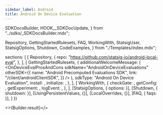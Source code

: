 ```yaml
---
sidebar_label: Android
title: Android On Device Evaluation
---
```


  SDKDocsBuilder,
  HOOK__SDKDocUpdate,
} from "../sdks/_SDKDocsBuilder.mdx";

  Repository,
  GettingStartedRulesets,
  FAQ,
  WorkingWith,
  StatsigUser,
  StatsigOptions,
  Shutdown,
  CodeExamples,
} from "./Templates/index.mdx";




  sections: [
    [
      Repository,
      {
        repo: "https://github.com/statsig-io/android-local-eval",
      },
    ],
    [
      GettingStartedRulesets,
      {
        additionalWelcomeMessage: (
          <OnDeviceEvalProsAndCons
            sdkName="AndroidOnDeviceEvaluations"
            otherSDK={{
              name: "Android Precomputed Evaluations SDK",
              link: "/client/androidClientSDK",
            }}
          />
        ),
        sdkType: "Android On Device Evaluation",
        install: <Install />,
        initialize: <Initialize />,
      },
    ],
    [
      WorkingWith,
      {
        checkGate: <CheckGate />,
        getConfig: <GetConfig />,
        getExperiment: <GetExperiment />,
        logEvent: <LogEvent />,
      },
    ],
    [StatsigOptions, { options: <Options /> }],
    [Shutdown, { shutdown: <ShutdownSnippet /> }],
    [UsingPersistentValues, {}],
    [LocalOverrides, {}],
    [FAQ, { faqs: <MoreFAQs /> }],
  ]
})


<>{Builder.result}</>

